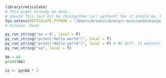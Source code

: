 
```r
library(reticulate)
# This might already be done.
# Should this last bit be /bin/python (or) python3? Yes it should be. Not /bin/conda
Sys.setenv(RETICULATE_PYTHON = "/Users/brian/Library/r-miniconda/bin/python")
# Silence. Good.
```

```r
py_run_string("aa = 6", local = F)
py_run_string("print('Hello world')", local = T)
py_run_string("print('Hello world')", local = F) # No diff. It matters for the object creation.
py_run_string("aa", local = T)
```

```python
bb = 66
print(bb)
```
```r
cc <- py$bb * 2
```

